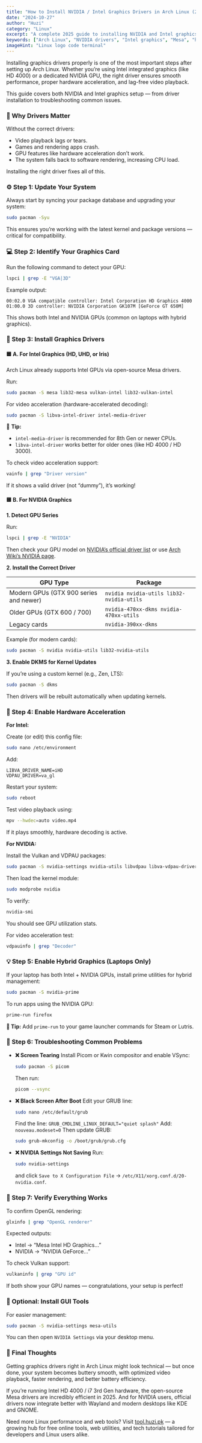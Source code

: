 ```yaml
---
title: "How to Install NVIDIA / Intel Graphics Drivers in Arch Linux (2025 Updated Guide)"
date: "2024-10-27"
author: "Huzi"
category: "Linux"
excerpt: "A complete 2025 guide to installing NVIDIA and Intel graphics drivers on Arch Linux, including Mesa, hardware acceleration, troubleshooting, and hybrid graphics setup."
keywords: ["Arch Linux", "NVIDIA drivers", "Intel graphics", "Mesa", "hardware acceleration", "Linux gaming", "Arch Linux install", "nvidia-settings", "libva", "vdpau"]
imageHint: "Linux logo code terminal"
---
```


Installing graphics drivers properly is one of the most important steps after setting up Arch Linux. Whether you’re using Intel integrated graphics (like HD 4000) or a dedicated NVIDIA GPU, the right driver ensures smooth performance, proper hardware acceleration, and lag-free video playback.

This guide covers both NVIDIA and Intel graphics setup — from driver installation to troubleshooting common issues.

### 🧠 Why Drivers Matter

Without the correct drivers:

- Video playback lags or tears.
- Games and rendering apps crash.
- GPU features like hardware acceleration don’t work.
- The system falls back to software rendering, increasing CPU load.

Installing the right driver fixes all of this.

### ⚙️ Step 1: Update Your System

Always start by syncing your package database and upgrading your system:

```bash
sudo pacman -Syu
```

This ensures you’re working with the latest kernel and package versions — critical for compatibility.

### 💻 Step 2: Identify Your Graphics Card

Run the following command to detect your GPU:

```bash
lspci | grep -E "VGA|3D"
```

Example output:
```
00:02.0 VGA compatible controller: Intel Corporation HD Graphics 4000
01:00.0 3D controller: NVIDIA Corporation GK107M [GeForce GT 650M]
```

This shows both Intel and NVIDIA GPUs (common on laptops with hybrid graphics).

### 🧩 Step 3: Install Graphics Drivers

#### 🟦 A. For Intel Graphics (HD, UHD, or Iris)

Arch Linux already supports Intel GPUs via open-source Mesa drivers.

Run:
```bash
sudo pacman -S mesa lib32-mesa vulkan-intel lib32-vulkan-intel
```

For video acceleration (hardware-accelerated decoding):
```bash
sudo pacman -S libva-intel-driver intel-media-driver
```

📝 **Tip:**
- `intel-media-driver` is recommended for 8th Gen or newer CPUs.
- `libva-intel-driver` works better for older ones (like HD 4000 / HD 3000).

To check video acceleration support:
```bash
vainfo | grep "Driver version"
```

If it shows a valid driver (not “dummy”), it’s working!

#### 🟨 B. For NVIDIA Graphics

**1. Detect GPU Series**

Run:
```bash
lspci | grep -E "NVIDIA"
```

Then check your GPU model on [NVIDIA’s official driver list](https://www.nvidia.com/en-us/drivers/unix/) or use [Arch Wiki’s NVIDIA page](https://wiki.archlinux.org/title/NVIDIA).

**2. Install the Correct Driver**

| GPU Type                               | Package                                |
| -------------------------------------- | -------------------------------------- |
| Modern GPUs (GTX 900 series and newer) | `nvidia nvidia-utils lib32-nvidia-utils` |
| Older GPUs (GTX 600 / 700)             | `nvidia-470xx-dkms nvidia-470xx-utils` |
| Legacy cards                           | `nvidia-390xx-dkms`                    |

Example (for modern cards):
```bash
sudo pacman -S nvidia nvidia-utils lib32-nvidia-utils
```

**3. Enable DKMS for Kernel Updates**

If you’re using a custom kernel (e.g., Zen, LTS):
```bash
sudo pacman -S dkms
```
Then drivers will be rebuilt automatically when updating kernels.

### 🧠 Step 4: Enable Hardware Acceleration

**For Intel:**

Create (or edit) this config file:
```bash
sudo nano /etc/environment
```
Add:
```
LIBVA_DRIVER_NAME=iHD
VDPAU_DRIVER=va_gl
```
Restart your system:
```bash
sudo reboot
```
Test video playback using:
```bash
mpv --hwdec=auto video.mp4
```
If it plays smoothly, hardware decoding is active.

**For NVIDIA:**

Install the Vulkan and VDPAU packages:
```bash
sudo pacman -S nvidia-settings nvidia-utils libvdpau libva-vdpau-driver lib32-libvdpau
```
Then load the kernel module:
```bash
sudo modprobe nvidia
```
To verify:
```bash
nvidia-smi
```
You should see GPU utilization stats.

For video acceleration test:
```bash
vdpauinfo | grep "Decoder"
```

### 💡 Step 5: Enable Hybrid Graphics (Laptops Only)

If your laptop has both Intel + NVIDIA GPUs, install prime utilities for hybrid management:
```bash
sudo pacman -S nvidia-prime
```
To run apps using the NVIDIA GPU:
```bash
prime-run firefox
```
**🧠 Tip:** Add `prime-run` to your game launcher commands for Steam or Lutris.

### 🧰 Step 6: Troubleshooting Common Problems

- **❌ Screen Tearing**
  Install Picom or Kwin compositor and enable VSync:
  ```bash
  sudo pacman -S picom
  ```
  Then run:
  ```bash
  picom --vsync
  ```

- **❌ Black Screen After Boot**
  Edit your GRUB line:
  ```bash
  sudo nano /etc/default/grub
  ```
  Find the line:
  `GRUB_CMDLINE_LINUX_DEFAULT="quiet splash"`
  Add:
  `nouveau.modeset=0`
  Then update GRUB:
  ```bash
  sudo grub-mkconfig -o /boot/grub/grub.cfg
  ```

- **❌ NVIDIA Settings Not Saving**
  Run:
  ```bash
  sudo nvidia-settings
  ```
  and click `Save to X Configuration File` → `/etc/X11/xorg.conf.d/20-nvidia.conf`.

### 🚀 Step 7: Verify Everything Works

To confirm OpenGL rendering:
```bash
glxinfo | grep "OpenGL renderer"
```
Expected outputs:
- Intel → “Mesa Intel HD Graphics…”
- NVIDIA → “NVIDIA GeForce…”

To check Vulkan support:
```bash
vulkaninfo | grep "GPU id"
```
If both show your GPU names — congratulations, your setup is perfect!

### 🧩 Optional: Install GUI Tools

For easier management:
```bash
sudo pacman -S nvidia-settings mesa-utils
```
You can then open `NVIDIA Settings` via your desktop menu.

### 🧱 Final Thoughts

Getting graphics drivers right in Arch Linux might look technical — but once done, your system becomes buttery smooth, with optimized video playback, faster rendering, and better battery efficiency.

If you’re running Intel HD 4000 / i7 3rd Gen hardware, the open-source Mesa drivers are incredibly efficient in 2025. And for NVIDIA users, official drivers now integrate better with Wayland and modern desktops like KDE and GNOME.

Need more Linux performance and web tools? Visit [tool.huzi.pk](https://tool.huzi.pk) — a growing hub for free online tools, web utilities, and tech tutorials tailored for developers and Linux users alike.
